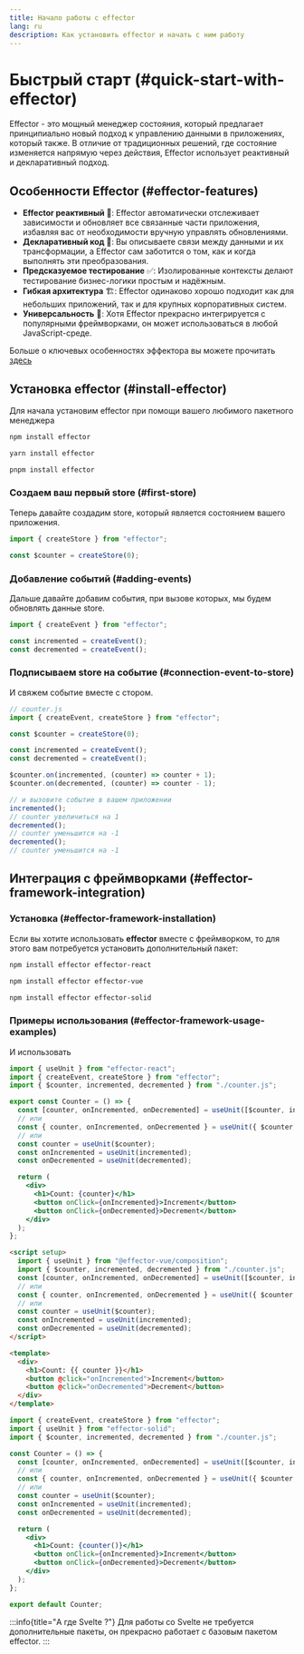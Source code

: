 ```yaml
---
title: Начало работы с effector
lang: ru
description: Как установить effector и начать с ним работу
---
```



# Быстрый старт (#quick-start-with-effector)

Effector - это мощный менеджер состояния, который предлагает принципиально новый подход к управлению данными в приложениях, который также. В отличие от традиционных решений, где состояние изменяется напрямую через действия, Effector использует реактивный и декларативный подход.

## Особенности Effector (#effector-features)

- **Effector реактивный 🚀**: Effector автоматически отслеживает зависимости и обновляет все связанные части приложения, избавляя вас от необходимости вручную управлять обновлениями.
- **Декларативный код 📝**: Вы описываете связи между данными и их трансформации, а Effector сам заботится о том, как и когда выполнять эти преобразования.
- **Предсказуемое тестирование** ✅: Изолированные контексты делают тестирование бизнес-логики простым и надёжным.
- **Гибкая архитектура** 🏗️: Effector одинаково хорошо подходит как для небольших приложений, так и для крупных корпоративных систем.
- **Универсальность** 🔄: Хотя Effector прекрасно интегрируется с популярными фреймворками, он может использоваться в любой JavaScript-среде.

Больше о ключевых особенностях эффектора вы можете прочитать [здесь](/ru/introduction/core-concepts)

## Установка effector (#install-effector)

Для начала установим effector при помощи вашего любимого пакетного менеджера

<Tabs>
  <TabItem label="npm">

```bash
npm install effector
```

  </TabItem>
  <TabItem label="yarn">

```bash
yarn install effector
```

  </TabItem>
  <TabItem label="pnpm">

```bash
pnpm install effector
```

  </TabItem>
</Tabs>

### Создаем ваш первый store (#first-store)

Теперь давайте создадим store, который является состоянием вашего приложения.

```ts
import { createStore } from "effector";

const $counter = createStore(0);
```

### Добавление событий (#adding-events)

Дальше давайте добавим события, при вызове которых, мы будем обновлять данные store.

```ts
import { createEvent } from "effector";

const incremented = createEvent();
const decremented = createEvent();
```

### Подписываем store на событие (#connection-event-to-store)

И свяжем событие вместе с стором.

```ts
// counter.js
import { createEvent, createStore } from "effector";

const $counter = createStore(0);

const incremented = createEvent();
const decremented = createEvent();

$counter.on(incremented, (counter) => counter + 1);
$counter.on(decremented, (counter) => counter - 1);

// и вызовите событие в вашем приложении
incremented();
// counter увеличиться на 1
decremented();
// counter уменьшится на -1
decremented();
// counter уменьшится на -1
```

## Интеграция с фреймворками (#effector-framework-integration)

### Установка (#effector-framework-installation)

Если вы хотите использовать **effector** вместе с фреймворком, то для этого вам потребуется установить дополнительный пакет:

<Tabs syncId="framework-choice">
  <TabItem label="React">

```bash
npm install effector effector-react
```

  </TabItem>
  <TabItem label="Vue">

```bash
npm install effector effector-vue
```

  </TabItem>
  <TabItem label="Solid">

```bash
npm install effector effector-solid
```

  </TabItem>
</Tabs>

### Примеры использования (#effector-framework-usage-examples)

И использовать

<Tabs syncId="framework-choice">
  <TabItem label="React">

```jsx
import { useUnit } from "effector-react";
import { createEvent, createStore } from "effector";
import { $counter, incremented, decremented } from "./counter.js";

export const Counter = () => {
  const [counter, onIncremented, onDecremented] = useUnit([$counter, incremented, decremented]);
  // или
  const { counter, onIncremented, onDecremented } = useUnit({ $counter, incremented, decremented });
  // или
  const counter = useUnit($counter);
  const onIncremented = useUnit(incremented);
  const onDecremented = useUnit(decremented);

  return (
    <div>
      <h1>Count: {counter}</h1>
      <button onClick={onIncremented}>Increment</button>
      <button onClick={onDecremented}>Decrement</button>
    </div>
  );
};
```

  </TabItem>
  <TabItem label="Vue">

```html
<script setup>
  import { useUnit } from "@effector-vue/composition";
  import { $counter, incremented, decremented } from "./counter.js";
  const [counter, onIncremented, onDecremented] = useUnit([$counter, incremented, decremented]);
  // или
  const { counter, onIncremented, onDecremented } = useUnit({ $counter, incremented, decremented });
  // или
  const counter = useUnit($counter);
  const onIncremented = useUnit(incremented);
  const onDecremented = useUnit(decremented);
</script>

<template>
  <div>
    <h1>Count: {{ counter }}</h1>
    <button @click="onIncremented">Increment</button>
    <button @click="onDecremented">Decrement</button>
  </div>
</template>
```

  </TabItem>
  <TabItem label="Solid">

```jsx
import { createEvent, createStore } from "effector";
import { useUnit } from "effector-solid";
import { $counter, incremented, decremented } from "./counter.js";

const Counter = () => {
  const [counter, onIncremented, onDecremented] = useUnit([$counter, incremented, decremented]);
  // или
  const { counter, onIncremented, onDecremented } = useUnit({ $counter, incremented, decremented });
  // или
  const counter = useUnit($counter);
  const onIncremented = useUnit(incremented);
  const onDecremented = useUnit(decremented);

  return (
    <div>
      <h1>Count: {counter()}</h1>
      <button onClick={onIncremented}>Increment</button>
      <button onClick={onDecremented}>Decrement</button>
    </div>
  );
};

export default Counter;
```

  </TabItem>
</Tabs>

:::info{title="А где Svelte ?"}
Для работы со Svelte не требуется дополнительные пакеты, он прекрасно работает с базовым пакетом effector.
:::

